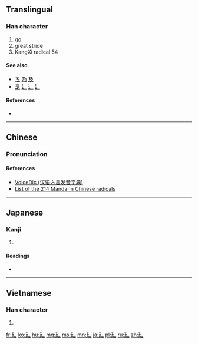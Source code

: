 {{also|ㄋ|乃|及}}
==Translingual==
{{stroke order|type=animate}}
{{Han etyl}}

===Han character===
{{Han char|rn=54|rad=廴|as=00|sn=3|four=|canj=NNK}}

# [[go]]
# great stride
# KangXi radical 54

====See also====
* [[ㄋ]] [[乃]] [[及]] <!-- Graphically similar -->
* [[辵]] [[辶]] [[⻌]] [[⻍]] <!-- Similar meaning (walk) and shape -->

====References====
* {{Han ref|kx=0352.280|dkj=09566|dj=0666.150|hdz=10403.070|uh=5EF4|ud=24308}}

----

==Chinese==
{{zh-forms}}

===Pronunciation===
{{zh-pron
|m=yǐn
|c=jan2
|h=pfs=yín
|mn=in
|w=
|mc=y
|oc=y
|ma=|ma2=
|cat=v
}}

====References====
*[http://cn.voicedic.com/ VoiceDic (汉语方言发音字典)]
*[http://www.hsk.academy/en/blog/2015-05-09/the-chinese-radicals List of the 214 Mandarin Chinese radicals]
----

==Japanese==

===Kanji===
{{ja-kanji|grade=|rs=廴00}}

# {{defn|lang=ja|sort=廴00}}

====Readings====
* {{ja-readings|on=[[いん]] (in)|kun=[[のばす]] (nobasu)}}

----

==Vietnamese==

===Han character===
{{vi-readings|rs=廴00| hanviet = dẫn}}

# {{defn|lang=vi|sort=廴00}}

[[Category:CJKV radicals| ]]

[[fr:廴]]
[[ko:廴]]
[[hu:廴]]
[[mg:廴]]
[[ms:廴]]
[[mn:廴]]
[[ja:廴]]
[[pl:廴]]
[[ru:廴]]
[[zh:廴]]